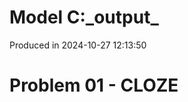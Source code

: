 # Model C:\Users\pedrocruz\Documents\GitHub\pyequa\examples\cloze\_output_

Produced in 2024-10-27 12:13:50

# Problem 01 - CLOZE
